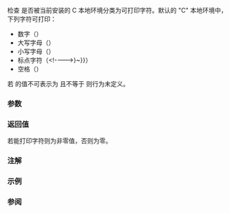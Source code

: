 {{cpp/title|isprint}}
{{cpp/string/byte/navbar}}
{{ddcl|header=cctype|
int isprint( int ch );
}}

检查 {{c|ch}} 是否被当前安装的 C 本地环境分类为可打印字符。默认的 "C" 本地环境中，下列字符可打印：

* 数字（{{tt|0123456789}}）
* 大写字母（{{tt|ABCDEFGHIJKLMNOPQRSTUVWXYZ}}）
* 小写字母（{{tt|abcdefghijklmnopqrstuvwxyz}}）
* 标点字符（{{tt|1=!"#$%&amp;'()*+,-./:;&lt;=&gt;?@[\]^_`{&lt;!----&gt;{{!}}&lt;!----&gt;}~}}）
* 空格（{{tt| }}）

若 {{c|ch}} 的值不可表示为 {{c/core|unsigned char}} 且不等于 {{lc|EOF}} 则行为未定义。

===参数===
{{par begin}}
{{par|ch|要分类的字符}}
{{par end}}

===返回值===
若能打印字符则为非零值，否则为零。

===注解===
{{cpp/string/byte/note unsigned char}}

===示例===
{{example|
|code=
#include &lt;cctype&gt;
#include &lt;clocale&gt;
#include &lt;iostream&gt;
 
int main()
{
    unsigned char c = '\xa0'; // ISO-8859-1 中的无中断空格
 
    std::cout &lt;&lt; "isprint(\'\\xa0\', 默认 C 本地环境) 返回 "
               &lt;&lt; std::boolalpha &lt;&lt; (bool)std::isprint(c) &lt;&lt; '\n';
 
    std::setlocale(LC_ALL, "en_GB.iso88591");
    std::cout &lt;&lt; "isprint(\'\\xa0\', ISO-8859-1 本地环境) 返回 "
              &lt;&lt; std::boolalpha &lt;&lt; (bool)std::isprint(c) &lt;&lt; '\n';
}
|p=true
|output=
isprint('\xa0', 默认 C 本地环境) 返回 false
isprint('\xa0', ISO-8859-1 本地环境) 返回 true
}}

===参阅===
{{dsc begin}}
{{dsc inc|cpp/locale/dsc isprint}}
{{dsc inc|cpp/string/wide/dsc iswprint}}
{{dsc see c|c/string/byte/isprint}}
{{dsc end}}
{{cpp/string/character classes}}

{{langlinks|de|en|es|fr|it|ja|pt|ru}}